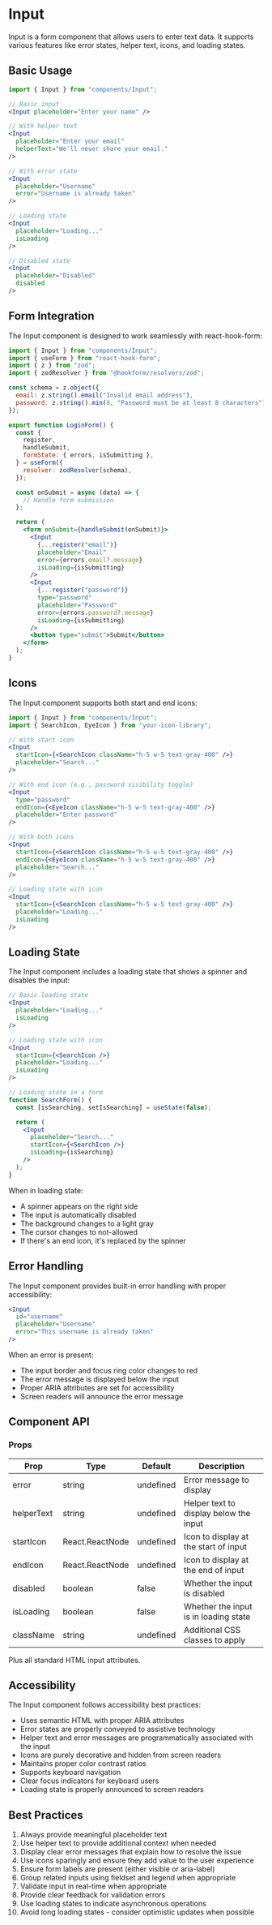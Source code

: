 # Input

Input is a form component that allows users to enter text data. It supports various features like error states, helper text, icons, and loading states.

## Basic Usage

```jsx
import { Input } from "components/Input";

// Basic input
<Input placeholder="Enter your name" />

// With helper text
<Input
  placeholder="Enter your email"
  helperText="We'll never share your email."
/>

// With error state
<Input
  placeholder="Username"
  error="Username is already taken"
/>

// Loading state
<Input
  placeholder="Loading..."
  isLoading
/>

// Disabled state
<Input
  placeholder="Disabled"
  disabled
/>
```

## Form Integration

The Input component is designed to work seamlessly with react-hook-form:

```jsx
import { Input } from "components/Input";
import { useForm } from "react-hook-form";
import { z } from "zod";
import { zodResolver } from "@hookform/resolvers/zod";

const schema = z.object({
  email: z.string().email("Invalid email address"),
  password: z.string().min(8, "Password must be at least 8 characters"),
});

export function LoginForm() {
  const {
    register,
    handleSubmit,
    formState: { errors, isSubmitting },
  } = useForm({
    resolver: zodResolver(schema),
  });

  const onSubmit = async (data) => {
    // Handle form submission
  };

  return (
    <form onSubmit={handleSubmit(onSubmit)}>
      <Input
        {...register("email")}
        placeholder="Email"
        error={errors.email?.message}
        isLoading={isSubmitting}
      />
      <Input
        {...register("password")}
        type="password"
        placeholder="Password"
        error={errors.password?.message}
        isLoading={isSubmitting}
      />
      <button type="submit">Submit</button>
    </form>
  );
}
```

## Icons

The Input component supports both start and end icons:

```jsx
import { Input } from "components/Input";
import { SearchIcon, EyeIcon } from "your-icon-library";

// With start icon
<Input
  startIcon={<SearchIcon className="h-5 w-5 text-gray-400" />}
  placeholder="Search..."
/>

// With end icon (e.g., password visibility toggle)
<Input
  type="password"
  endIcon={<EyeIcon className="h-5 w-5 text-gray-400" />}
  placeholder="Enter password"
/>

// With both icons
<Input
  startIcon={<SearchIcon className="h-5 w-5 text-gray-400" />}
  endIcon={<EyeIcon className="h-5 w-5 text-gray-400" />}
  placeholder="Search..."
/>

// Loading state with icon
<Input
  startIcon={<SearchIcon className="h-5 w-5 text-gray-400" />}
  placeholder="Loading..."
  isLoading
/>
```

## Loading State

The Input component includes a loading state that shows a spinner and disables the input:

```jsx
// Basic loading state
<Input
  placeholder="Loading..."
  isLoading
/>

// Loading state with icon
<Input
  startIcon={<SearchIcon />}
  placeholder="Loading..."
  isLoading
/>

// Loading state in a form
function SearchForm() {
  const [isSearching, setIsSearching] = useState(false);

  return (
    <Input
      placeholder="Search..."
      startIcon={<SearchIcon />}
      isLoading={isSearching}
    />
  );
}
```

When in loading state:

- A spinner appears on the right side
- The input is automatically disabled
- The background changes to a light gray
- The cursor changes to not-allowed
- If there's an end icon, it's replaced by the spinner

## Error Handling

The Input component provides built-in error handling with proper accessibility:

```jsx
<Input
  id="username"
  placeholder="Username"
  error="This username is already taken"
/>
```

When an error is present:

- The input border and focus ring color changes to red
- The error message is displayed below the input
- Proper ARIA attributes are set for accessibility
- Screen readers will announce the error message

## Component API

### Props

| Prop       | Type            | Default   | Description                            |
| ---------- | --------------- | --------- | -------------------------------------- |
| error      | string          | undefined | Error message to display               |
| helperText | string          | undefined | Helper text to display below the input |
| startIcon  | React.ReactNode | undefined | Icon to display at the start of input  |
| endIcon    | React.ReactNode | undefined | Icon to display at the end of input    |
| disabled   | boolean         | false     | Whether the input is disabled          |
| isLoading  | boolean         | false     | Whether the input is in loading state  |
| className  | string          | undefined | Additional CSS classes to apply        |

Plus all standard HTML input attributes.

## Accessibility

The Input component follows accessibility best practices:

- Uses semantic HTML with proper ARIA attributes
- Error states are properly conveyed to assistive technology
- Helper text and error messages are programmatically associated with the input
- Icons are purely decorative and hidden from screen readers
- Maintains proper color contrast ratios
- Supports keyboard navigation
- Clear focus indicators for keyboard users
- Loading state is properly announced to screen readers

## Best Practices

1. Always provide meaningful placeholder text
2. Use helper text to provide additional context when needed
3. Display clear error messages that explain how to resolve the issue
4. Use icons sparingly and ensure they add value to the user experience
5. Ensure form labels are present (either visible or aria-label)
6. Group related inputs using fieldset and legend when appropriate
7. Validate input in real-time when appropriate
8. Provide clear feedback for validation errors
9. Use loading states to indicate asynchronous operations
10. Avoid long loading states - consider optimistic updates when possible
